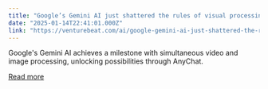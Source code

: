 ```yaml
---
title: "Google’s Gemini AI just shattered the rules of visual processing — here’s what that means for you"
date: "2025-01-14T22:41:01.000Z"
link: "https://venturebeat.com/ai/google-gemini-ai-just-shattered-the-rules-of-visual-processing-heres-what-that-means-for-you/"
---
```


Google's Gemini AI achieves a milestone with simultaneous video and image processing, unlocking possibilities through AnyChat.

[Read more](https://venturebeat.com/ai/google-gemini-ai-just-shattered-the-rules-of-visual-processing-heres-what-that-means-for-you/)
